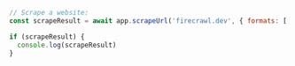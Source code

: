 ```js Node
// Scrape a website:
const scrapeResult = await app.scrapeUrl('firecrawl.dev', { formats: ['markdown', 'html'] }) as ScrapeResponse;

if (scrapeResult) {
  console.log(scrapeResult)
}
```